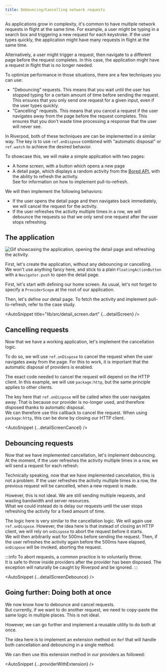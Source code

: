 ```yaml
---
title: Debouncing/Cancelling network requests
---
```



As applications grow in complexity, it's common to have multiple network requests
in flight at the same time. For example, a user might be typing in a search box
and triggering a new request for each keystroke. If the user types quickly, the
application might have many requests in flight at the same time.

Alternatively, a user might trigger a request, then navigate to a different page
before the request completes. In this case, the application might have a request
in flight that is no longer needed.

To optimize performance in those situations, there are a few techniques you can
use:

- "Debouncing" requests. This means that you wait until the user has stopped
  typing for a certain amount of time before sending the request. This ensures
  that you only send one request for a given input, even if the user types
  quickly.
- "Cancelling" requests. This means that you cancel a request if the user
  navigates away from the page before the request completes. This ensures that
  you don't waste time processing a response that the user will never see.

In Riverpod, both of these techniques are can be implemented in a similar way.
The key is to use `ref.onDispose` combined with "automatic disposal" or `ref.watch`
to achieve the desired behavior.

To showcase this, we will make a simple application with two pages:

- A home screen, with a button which opens a new page
- A detail page, which displays a random activity from the [Bored API](https://www.boredapi.com/),
  with the ability to refresh the activity.  
  See <Link documentID="case_studies/pull_to_refresh" /> for information
  on how to implement pull-to-refresh.

We will then implement the following behaviors:

- If the user opens the detail page and then navigates back immediately,
  we will cancel the request for the activity.
- If the user refreshes the activity multiple times in a row, we will debounce
  the requests so that we only send one request after the user stops refreshing.

## The application

<img
  src="/img/case_studies/cancel/app.gif"
  alt="Gif showcasing the application, opening the detail page and refreshing the activity."
/>

First, let's create the application, without any debouncing or cancelling.  
We won't use anything fancy here, and stick to a plain `FloatingActionButton` with
a `Navigator.push` to open the detail page.

First, let's start with defining our home screen. As usual,
let's not forget to specify a `ProviderScope` at the root of our application.

<AutoSnippet title="lib/src/main.dart" raw={homeScreen} />

Then, let's define our detail page.
To fetch the activity and implement pull-to-refresh, refer
to the <Link documentID="case_studies/pull_to_refresh" /> case study.

<AutoSnippet title="lib/src/detail_screen.dart" {...detailScreen} />

## Cancelling requests

Now that we have a working application, let's implement the cancellation logic.

To do so, we will use `ref.onDispose` to cancel the request when the user
navigates away from the page. For this to work, it is important that the
automatic disposal of providers is enabled.

The exact code needed to cancel the request will depend on the HTTP client.
In this example, we will use `package:http`, but the same principle applies
to other clients.

The key here that `ref.onDispose` will be called when the user navigates away.
That is because our provider is no-longer used, and therefore disposed
thanks to automatic disposal.  
We can therefore use this callback to cancel the request. When using `package:http`,
this can be done by closing our HTTP client.

<AutoSnippet {...detailScreenCancel} />

## Debouncing requests

Now that we have implemented cancellation, let's implement debouncing.  
At the moment, if the user refreshes the activity multiple times in a row,
we will send a request for each refresh.

Technically speaking, now that we have implemented cancellation, this is not
a problem. If the user refreshes the activity multiple times in a row,
the previous request will be cancelled, when a new request is made.

However, this is not ideal. We are still sending multiple requests, and
wasting bandwidth and server resources.  
What we could instead do is delay our requests until the user stops refreshing
the activity for a fixed amount of time.

The logic here is very similar to the cancellation logic. We will again
use `ref.onDispose`. However, the idea here is that instead of
closing an HTTP client, we will rely on `onDispose` to abort the request
before it starts.  
We will then arbitrarily wait for 500ms before sending the request.
Then, if the user refreshes the activity again before the 500ms have elapsed,
`onDispose` will be invoked, aborting the request.

:::info
To abort requests, a common practice is to voluntarily throw.  
It is safe to throw inside providers after the provider has been disposed.
The exception will naturally be caught by Riverpod and be ignored.
:::

<AutoSnippet {...detailScreenDebounce} />

## Going further: Doing both at once

We now know how to debounce and cancel requests.  
But currently, if we want to do another request, we need to copy-paste
the same logic in multiple places. This is not ideal.

However, we can go further and implement a reusable utility to do both at once.

The idea here is to implement an extension method on `Ref` that will
handle both cancellation and debouncing in a single method.

<AutoSnippet raw={extension} />

We can then use this extension method in our providers as followed:

<AutoSnippet {...providerWithExtension} />
